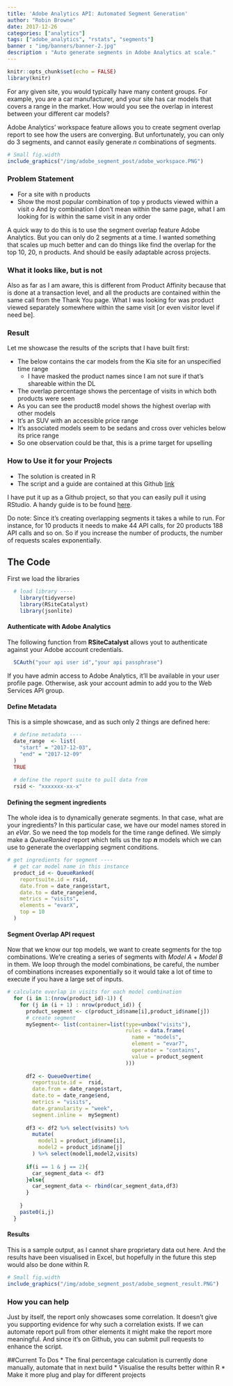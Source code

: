 ```yaml
---
title: 'Adobe Analytics API: Automated Segment Generation'
author: "Robin Browne"
date: 2017-12-26
categories: ["analytics"]
tags: ["adobe_analytics", "rstats", "segments"]
banner : "img/banners/banner-2.jpg"
description : "Auto generate segments in Adobe Analytics at scale."
---
```


```r
knitr::opts_chunk$set(echo = FALSE)
library(knitr)
```
For any given site, you would typically have many content groups. For example, you are a car manufacturer, and your site has car models that covers a range in the market. How would you see the overlap in interest between your different car models?

Adobe Analytics' workspace feature allows you to create segment overlap report to see how the users are converging. But unfortunately, you can only do 3 segments, and cannot easily generate *n* combinations of segments.

```r
# Small fig.width
include_graphics("/img/adobe_segment_post/adobe_workspace.PNG")
```


### Problem Statement

-	For a site with n products
-	Show the most popular combination of top y products viewed within a visit
o	And by combination I don’t mean within the same page, what I am looking for is within the same visit in any order

A quick way to do this is to use the segment overlap feature Adobe Analytics. But you can only do 2 segments at a time. I wanted something that scales up much better and can do things like find the overlap for the top 10, 20, n products. And should be easily adaptable across projects.


### What it looks like, but is not
Also as far as I am aware, this is different from Product Affinity because that is done at a transaction level, and all the products are contained within the same call from the Thank You page. What I was looking for was product viewed separately somewhere within the same visit [or even visitor level if need be].

### Result
Let me showcase the results of the scripts that I have built first:

* The below contains the car models from the Kia site for an unspecified time range
  + I have masked the product names since I am not sure if that’s shareable within the DL
* The overlap percentage shows the percentage of visits in which both products were seen
*	As you can see the product8 model shows the highest overlap with other models
  + It’s an SUV with an accessible price range
  + It’s associated models seem to be sedans and cross over vehicles below its price range
  + So one observation could be that,  this is a prime target for upselling

### How to Use it for your Projects
*	The solution is created in R
*	The script and a guide are contained at this Github [link](https://github.com/engti/analytics_segment_overlap)

I have put it up as a Github project, so that you can easily pull it using RStudio.  A handy guide is to be found [here](https://support.rstudio.com/hc/en-us/articles/200532077-Version-Control-with-Git-and-SVN).

Do note: Since it’s creating overlapping segments it takes a while to run. For instance, for 10 products it needs to make 44 API calls, for 20 products 188 API calls and so on. So if you increase the number of products, the number of requests scales exponentially.

## The Code
First we load the libraries

```r
  # load library ----
    library(tidyverse)
    library(RSiteCatalyst)
    library(jsonlite)
```

#### Authenticate with Adobe Analytics
The following function from **RSiteCatalyst** allows yout to authenticate against your Adobe account credentials.

```r
  SCAuth("your api user id","your api passphrase")
```

If you have admin access to Adobe Analytics, it'll be available in your user profile page. Otherwise, ask your account admin to add you to the Web Services API group.

#### Define Metadata
This is a simple showcase, and as such only 2 things are defined here:
```r
  # define metadata ----
  date_range  <- list(
    "start" = "2017-12-03",
    "end" = "2017-12-09"
  )
  TRUE
  
  # define the report suite to pull data from
  rsid <- "xxxxxxx-xx-x"
```

#### Defining the segment ingredients
The whole idea is to dynamically generate segments. In that case, what are your ingredients? In this particular case, we have our model names stored in an *eVar*. So we need the top models for the time range defined. We simply make a *QueueRanked* report which tells us the *top **n** * models which we can use to generate the overlapping segment conditions.
```r
# get ingredients for segment ----
  # get car model name in this instance
  product_id <- QueueRanked(
    reportsuite.id = rsid,
    date.from = date_range$start,
    date.to = date_range$end,
    metrics = "visits",
    elements = "evarX",
    top = 10
  )  
```



#### Segment Overlap API request
Now that we know our top models, we want to create segments for the top combinations. We're creating a series of segments with *Model A* + *Model B* in them. We loop through the model combinations, be careful, the number of combinations increases exponentially so it would take a lot of time to execute if you have a large set of inputs.

```r
# calculate overlap in visits for each model combination
  for (i in 1:(nrow(product_id)-1)) {
    for (j in (i + 1) : nrow(product_id)) {
      product_segment <- c(product_id$name[i],product_id$name[j])
      # create segment
      mySegment<- list(container=list(type=unbox("visits"),
                                      rules = data.frame(
                                        name = "models",
                                        element = "evar7",
                                        operator = "contains",
                                        value = product_segment
                                      )))
      
      df2 <- QueueOvertime(
        reportsuite.id =  rsid,
        date.from = date_range$start,
        date.to = date_range$end,
        metrics = "visits",
        date.granularity = "week",
        segment.inline =  mySegment)
      
      df3 <- df2 %>% select(visits) %>%
        mutate(
          model1 = product_id$name[i],
          model2 = product_id$name[j]
        ) %>% select(model1,model2,visits)
      
      if(i == 1 & j == 2){
        car_segment_data <- df3
      }else{
        car_segment_data <- rbind(car_segment_data,df3)
      }
   
    }
    paste0(i,j)
  }
```

#### Results
This is a sample output, as I cannot share proprietary data out here. And the results have been visualised in Excel, but hopefully in the future this step would also be done within R. 

```r
# Small fig.width
include_graphics("/img/adobe_segment_post/adobe_segment_result.PNG")
```

### How you can help
Just by itself, the report only showcases some correlation. It doesn’t give you supporting evidence for why such a correlation exists. If we can automate report pull from other elements it might make the report more meaningful. And since it’s on Github, you can submit pull requests to enhance the script.

##Current To Dos
* The final percentage calculation is currently done manually, automate that in next build
* Visualise the results better within R
*	Make it more plug and play for different projects
